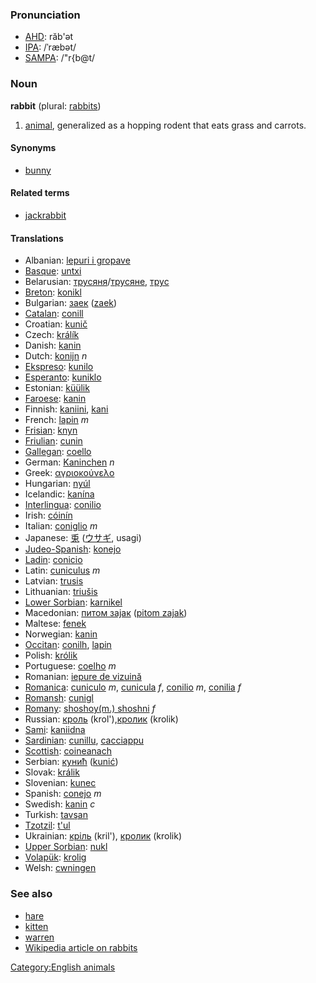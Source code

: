 ===Pronunciation===
*[[w:AHD|AHD]]: răb'ət
*[[w:IPA|IPA]]: /ˈræbət/
*[[w:SAMPA|SAMPA]]: /"r{b@t/

=== Noun ===
'''rabbit''' (plural: [[rabbits]])

# [[animal]], generalized as a hopping rodent that eats grass and carrots.

====Synonyms====
*[[bunny]]

==== Related terms ====
*[[jackrabbit]]

==== Translations ====
*Albanian: [[lepuri i gropave]]
*[[Basque]]: [[untxi]]
*Belarusian: [[трусяня]]/[[трусяне]], [[трус]]
*[[Breton]]: [[konikl]]
*Bulgarian: [[заек]] ([[zaek]])
*[[Catalan]]: [[conill]]
*Croatian: [[kunič]]
*Czech: [[králík]]
*Danish: [[kanin]]
*Dutch: [[konijn]] ''n''
*[[Ekspreso]]: [[kunilo]]
*[[Esperanto]]: [[kuniklo]]
*Estonian: [[küülik]]
*[[Faroese]]: [[kanin]]
*Finnish: [[kaniini]], [[kani]]
*French: [[lapin]] ''m''
*[[Frisian]]: [[knyn]]
*[[Friulian]]: [[cunin]]
*[[Gallegan]]: [[coello]]
*German: [[Kaninchen]] ''n''
*Greek: [[αγριοκούνελο]]
*Hungarian: [[nyúl]]
*Icelandic: [[kanína]]
*[[Interlingua]]: [[conilio]]
*Irish: [[cóinín]]
*Italian: [[coniglio]] ''m''
*Japanese: [[兎]] ([[ウサギ]], usagi)
*[[Judeo-Spanish]]: [[konejo]]
*[[Ladin]]: [[conicio]]
*Latin: [[cuniculus]] ''m''
*Latvian: [[trusis]]
*Lithuanian: [[triušis]]
*[[Lower Sorbian]]: [[karnikel]]
*Macedonian: [[питом заjак]] ([[pitom zajak]])
*Maltese: [[fenek]]
*Norwegian: [[kanin]]
*[[Occitan]]: [[conilh]], [[lapin]]
*Polish: [[królik]]
*Portuguese: [[coelho]] ''m''
*Romanian: [[iepure de vizuină]]
*[[Romanica]]: [[cuniculo]] ''m'', [[cunicula]] ''f'', [[conilio]] ''m'', [[conilia]] ''f''
*[[Romansh]]: [[cunigl]]
*[[Romany]]: [[shoshoy(m.) shoshni]] ''f''
*Russian: [[кроль]] (krol'),[[кролик]] (krolik)
*[[Sami]]: [[kaniidna]]
*[[Sardinian]]: [[cunillu]], [[cacciappu]]
*[[Scottish]]: [[coineanach]]
*Serbian: [[кунић]] ([[kunić]])
*Slovak: [[králik]]
*Slovenian: [[kunec]]
*Spanish: [[conejo]] ''m''
*Swedish: [[kanin]] ''c''
*Turkish: [[tavşan]]
*[[Tzotzil]]: [[t'ul]]
*Ukrainian: [[кріль]] (kril'), [[кролик]] (krolik)
*[[Upper Sorbian]]: [[nukl]]
*[[Volapük]]: [[krolig]]
*Welsh: [[cwningen]]

===See also===
*[[hare]]
*[[kitten]]
*[[warren]]
*[[w:rabbit|Wikipedia article on rabbits]]

[[Category:English animals]]